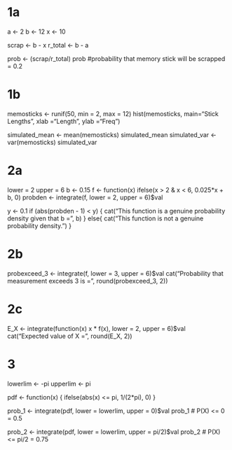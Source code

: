 # 1a
a <- 2 
b <- 12
x <- 10

scrap <- b - x
r_total <- b - a

prob <- (scrap/r_total)
prob
#probability that memory stick will be scrapped = 0.2

# 1b
memosticks <- runif(50, min = 2, max = 12)
hist(memosticks, main="Stick Lengths", xlab ="Length", ylab ="Freq")

simulated_mean <- mean(memosticks)
simulated_mean
simulated_var <- var(memosticks)
simulated_var

# 2a
lower = 2
upper = 6
b <- 0.15
f <- function(x) ifelse(x > 2 & x < 6, 0.025*x + b, 0)
probden <- integrate(f, lower = 2, upper = 6)$val

y <- 0.1
if (abs(probden - 1) < y) {
  cat("This function is a genuine probability density given that b =", b)
} else{
  cat("This function is not a genuine probability density.")
}

# 2b
probexceed_3 <- integrate(f, lower = 3, upper = 6)$val
cat("Probability that measurement exceeds 3 is =", round(probexceed_3, 2))

# 2c
E_X <- integrate(function(x) x * f(x), lower = 2, upper = 6)$val
cat("Expected value of X =", round(E_X, 2))

# 3
lowerlim <- -pi
upperlim <- pi

pdf <- function(x) {
  ifelse(abs(x) <= pi, 1/(2*pi), 0)
}

prob_1 <- integrate(pdf, lower = lowerlim, upper = 0)$val
prob_1
# P(X) <= 0 = 0.5

prob_2 <- integrate(pdf, lower = lowerlim, upper = pi/2)$val
prob_2
# P(X) <= pi/2 = 0.75


